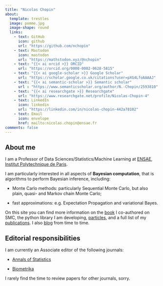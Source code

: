 ```yaml
---
title: "Nicolas Chopin"
about:
  template: trestles
  image: pomme.jpg
  image-shape: round
  links:
    - text: GitHub
      icon: github
      url: "https://github.com/nchopin"
    - text: Mastodon
      icon: mastodon
      url: "https://mathstodon.xyz/@nchopin" 
    - text: "{{< ai orcid >}} ORCID"
      url: "https://orcid.org/0000-0002-0628-5815"
    - text: "{{< ai google-scholar >}} Google Scholar"
      url: "https://scholar.google.co.uk/citations?user=pXG4LfoAAAAJ"
    - text: "{{< ai semantic-scholar >}} Semantic scholar"
      url : "https://www.semanticscholar.org/author/N.-Chopin/2593810"
    - text: "{{< ai researchgate >}} Researchgate"
      url: "https://www.researchgate.net/profile/Nicolas-Chopin-4"
    - text: LinkedIn
      icon: linkedin
      url: "https://linkedin.com/in/nicolas-chopin-442a78102"
    - text: Email
      icon: envelope
      href: mailto:nicolas.chopin@ensae.fr
comments: false
---
```


## About me

I am a Professor of Data Sciences/Statistics/Machine Learning at
[ENSAE](https://www.ensae.fr/en/), [Institut Polytechnique de
Paris](https://www.ip-paris.fr/en).

I am particularly interested in all aspects of **Bayesian computation**, that
is algorithms to perform Bayesian inference, including: 

* Monte Carlo methods: particularly Sequential Monte Carlo, but also plain,
  quasi- and Markov chain Monte Carlo;

* fast approximations: e.g. Expectation Propagation and variational Bayes.

On this site you can find more information on the [book](books.html) I
co-authored on SMC, the python library I am developing,
[particles](software.html), and a full list of my [publications](papers.html).
I also [blog](blog.html) from time to time. 

## Editorial responsibilities

I am currently an Associate editor of the following journals:

* [Annals of Statistics](https://imstat.org/journals-and-publications/annals-of-statistics/)

* [Biometrika](https://academic.oup.com/biomet)

I rarely find the time to review papers for other journals, sorry. 

